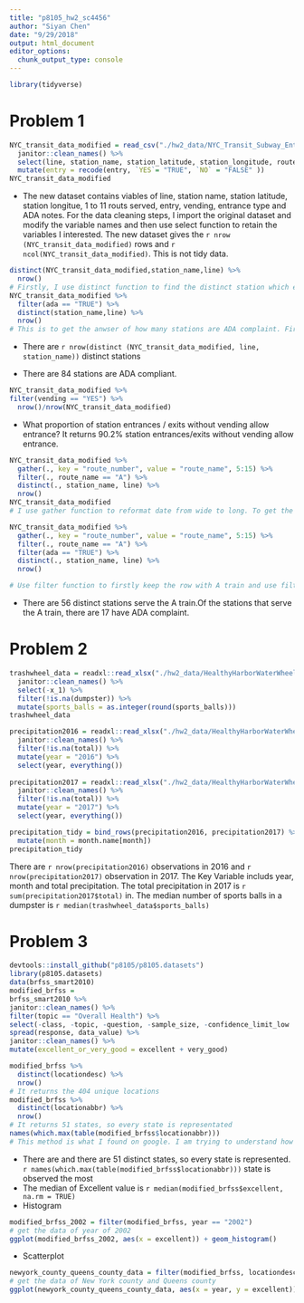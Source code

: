 ```yaml
---
title: "p8105_hw2_sc4456"
author: "Siyan Chen"
date: "9/29/2018"
output: html_document
editor_options: 
  chunk_output_type: console
---
```


```r
library(tidyverse)
```
# Problem 1
```r
NYC_transit_data_modified = read_csv("./hw2_data/NYC_Transit_Subway_Entrance_And_Exit_Data.csv") %>% 
  janitor::clean_names() %>% 
  select(line, station_name, station_latitude, station_longitude, route1:route11, entry, vending, entrance_type, ada) %>% 
  mutate(entry = recode(entry, `YES`= "TRUE", `NO` = "FALSE" )) 
NYC_transit_data_modified
```
* The new dataset contains viables of line, station name, station latitude, station longitue, 1 to 11 routs served, entry, vending, entrance type and ADA notes. For the data cleaning steps, I import the original dataset and modify the variable names and then use select function to retain the variables I interested. The new dataset gives the `r nrow (NYC_transit_data_modified)` rows and `r ncol(NYC_transit_data_modified)`. This is not tidy data.
```r
distinct(NYC_transit_data_modified,station_name,line) %>% 
  nrow()
# Firstly, I use distinct function to find the distinct station which excludes the repeated stations. Then, I use nrow function to fund the number of distinct stations 
NYC_transit_data_modified %>% 
  filter(ada == "TRUE") %>% 
  distinct(station_name,line) %>% 
  nrow()
# This is to get the anwser of how many stations are ADA complaint. Firstly, I removed the NA data of ADA notes.Then I use distinct function to found our how many distinct stations exist because some ADA compliants target the same station. It returns the 84 stations are ADA compliant. 
```

* There are `r nrow(distinct (NYC_transit_data_modified, line, station_name))` distinct stations

* There are 84 stations are ADA compliant.

```r
NYC_transit_data_modified %>% 
filter(vending == "YES") %>% 
  nrow()/nrow(NYC_transit_data_modified)
```
* What proportion of station entrances / exits without vending allow entrance? It returns 90.2% station entrances/exits without vending allow entrance. 

```r
NYC_transit_data_modified %>% 
  gather(., key = "route_number", value = "route_name", 5:15) %>% 
  filter(., route_name == "A") %>% 
  distinct(., station_name, line) %>% 
  nrow() 
NYC_transit_data_modified
# I use gather function to reformat date from wide to long. To get the number of distinct stations serving A train, I filter the data to only keep the rows with A trains. Then I use previous method to get the number of distinct stations, which returns 60. 
```

```r
NYC_transit_data_modified %>% 
  gather(., key = "route_number", value = "route_name", 5:15) %>% 
  filter(., route_name == "A") %>% 
  filter(ada == "TRUE") %>% 
  distinct(., station_name, line) %>% 
  nrow() 

# Use filter function to firstly keep the row with A train and use filter function again to keep the row with ada complaints. It returns 17.
```
* There are 56 distinct stations serve the A train.Of the stations that serve the A train, there are 17 have ADA complaint.

# Problem 2

```r
trashwheel_data = readxl::read_xlsx("./hw2_data/HealthyHarborWaterWheelTotals2018-7-28.xlsx", sheet = "Mr. Trash Wheel") %>% 
  janitor::clean_names() %>% 
  select(-x_1) %>% 
  filter(!is.na(dumpster)) %>% 
  mutate(sports_balls = as.integer(round(sports_balls)))
trashwheel_data
```
```r
precipitation2016 = readxl::read_xlsx("./hw2_data/HealthyHarborWaterWheelTotals2018-7-28.xlsx", sheet = "2016 Precipitation", range = "A2:B14") %>% 
  janitor::clean_names() %>% 
  filter(!is.na(total)) %>% 
  mutate(year = "2016") %>% 
  select(year, everything())
  
precipitation2017 = readxl::read_xlsx("./hw2_data/HealthyHarborWaterWheelTotals2018-7-28.xlsx", sheet = "2017 Precipitation", range = "A2:B14")%>% 
  janitor::clean_names() %>% 
  filter(!is.na(total)) %>% 
  mutate(year = "2017") %>% 
  select(year, everything()) 

precipitation_tidy = bind_rows(precipitation2016, precipitation2017) %>%   
  mutate(month = month.name[month]) 
precipitation_tidy

```
There are `r nrow(precipitation2016)` observations in 2016 and `r nrow(precipitation2017)` observation in 2017. The Key Variable includs year, month and total precipitation. The total precipitation in 2017 is `r sum(precipitation2017$total)` in. The median number of sports balls in a dumpster is `r median(trashwheel_data$sports_balls)`

# Problem 3
```r
devtools::install_github("p8105/p8105.datasets")
library(p8105.datasets)
data(brfss_smart2010)
modified_brfss =
brfss_smart2010 %>% 
janitor::clean_names() %>% 
filter(topic == "Overall Health") %>% 
select(-class, -topic, -question, -sample_size, -confidence_limit_low : -geo_location) %>% 
spread(response, data_value) %>% 
janitor::clean_names() %>% 
mutate(excellent_or_very_good = excellent + very_good) 
```
```r
modified_brfss %>% 
  distinct(locationdesc) %>% 
  nrow()
# It returns the 404 unique locations
modified_brfss %>% 
  distinct(locationabbr) %>% 
  nrow()
# It returns 51 states, so every state is representated
names(which.max(table(modified_brfss$locationabbr)))
# This method is what I found on google. I am trying to understand how it works. I guess it first help to fing the maximum occuring character and gives the name of the character. I guess the reason to use table function is that which.max function only works for table. It returns NJ.
```

* There are  and there are 51 distinct states, so every state is represented. `r names(which.max(table(modified_brfss$locationabbr)))` state is observed the most
* The median of Excellent value is `r median(modified_brfss$excellent, na.rm = TRUE)`
* Histogram 
```r
modified_brfss_2002 = filter(modified_brfss, year == "2002")
# get the data of year of 2002
ggplot(modified_brfss_2002, aes(x = excellent)) + geom_histogram()
```
* Scatterplot
```r
newyork_county_queens_county_data = filter(modified_brfss, locationdesc == "NY - Queens County" | locationdesc =="NY - New York County")
# get the data of New York county and Queens county
ggplot(newyork_county_queens_county_data, aes(x = year, y = excellent))+geom_point(aes(color = locationdesc))

```







